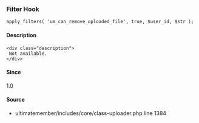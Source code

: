 
### Filter Hook    
    
```
apply_filters( 'um_can_remove_uploaded_file', true, $user_id, $str );
```

#### Description
    <div class="description">
     Not available.
    </div>

#### Since
<div class="description">
1.0
</div>

#### Source
  - <Link href="/developer/files/includes-core-class-uploader#source-view.1384">ultimatemember/includes/core/class-uploader.php</Link> <Link href="/developer/files/includes-core-class-uploader#source-view.1384">line 1384</Link>


